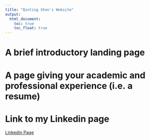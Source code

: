 ```yaml
---
title: "Qinting Shen's Website"
output: 
  html_document:
    toc: true
    toc_float: true
---
```


# A brief introductory landing page

# A page giving your academic and professional experience (i.e. a resume)


# Link to my Linkedin page

[Linkedin Page](https://www.linkedin.com/in/qinting-shen/)
